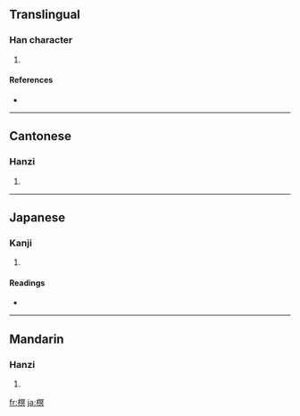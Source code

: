 ==Translingual==

===Han character===
{{Han char|rn=75|rad=木|as=10|sn=14|four=4798<sub>0</sub>|canj=木月日金 (DBAC)}}

# {{defn|Han|sort=木10}}

====References====
* {{Han ref|kx=0543.230|dkj=15244|dj=0931.100|hdz=21270.110|uh=69A0|ud=27040|bh=E240|bd=57920}}

----

==Cantonese==

===Hanzi===
{{yue-hanzi|jyut=|y=ming4}}

# {{defn|Cantonese}}

----

==Japanese==

===Kanji===
{{ja-kanji|grade=|rs=木10}}

# {{defn|Japanese}}

====Readings====
* {{ja-readings|on=[[べい]] (bei), [[みょう]] (myō)|kun=}}

----

==Mandarin==

===Hanzi===
{{cmn-hanzi|pin=[[mīng]] ([[ming1]])|wg=ming<sup>1</sup>}}

# {{defn|Mandarin}}

[[fr:榠]]
[[ja:榠]]